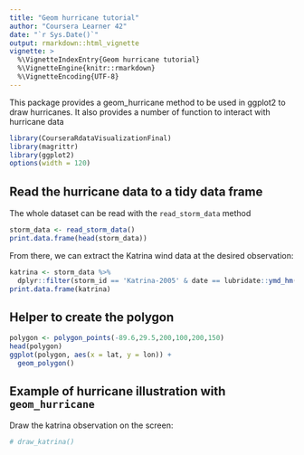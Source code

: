 ```yaml
---
title: "Geom hurricane tutorial"
author: "Coursera Learner 42"
date: "`r Sys.Date()`"
output: rmarkdown::html_vignette
vignette: >
  %\VignetteIndexEntry{Geom hurricane tutorial}
  %\VignetteEngine{knitr::rmarkdown}
  %\VignetteEncoding{UTF-8}
---
```


This package provides a geom_hurricane method to be used in ggplot2 to draw hurricanes. It also provides a number of function to interact with hurricane data

```r
library(CourseraRdataVisualizationFinal)
library(magrittr)
library(ggplot2)
options(width = 120)
```

## Read the hurricane data to a tidy data frame

The whole dataset can be read with the `read_storm_data` method

```r
storm_data <- read_storm_data()
print.data.frame(head(storm_data))
```

From there, we can extract the Katrina wind data at the desired observation:

```r
katrina <- storm_data %>%
  dplyr::filter(storm_id == 'Katrina-2005' & date == lubridate::ymd_hm("2005-08-29 12:00"))
print.data.frame(katrina)
```

## Helper to create the polygon
```r
polygon <- polygon_points(-89.6,29.5,200,100,200,150)
head(polygon)
ggplot(polygon, aes(x = lat, y = lon)) +
  geom_polygon()
```



## Example of hurricane illustration with `geom_hurricane`

Draw the katrina observation on the screen:
```r
# draw_katrina()
```